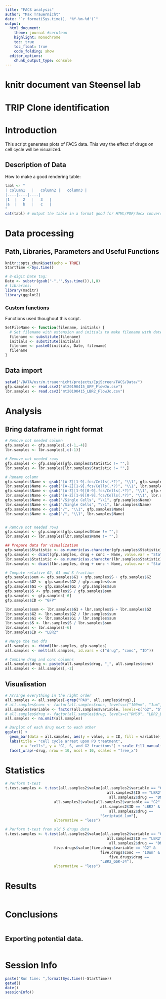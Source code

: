 ```yaml
---
title: "FACS analysis"
author: "Max Trauernicht"
date: "`r format(Sys.time(), '%Y-%m-%d')`"
output: 
  html_document:
    theme: journal #cerulean
    highlight: monochrome
    toc: true
    toc_float: true
    code_folding: show
  editor_options:
    chunk_output_type: console
---
```


# knitr document van Steensel lab

# TRIP Clone identification

# Introduction
This script generates plots of FACS data. This way the effect of drugs on cell cycle will be visualized.


## Description of Data
How to make a good rendering table: 
```r
tabl <- "
| column1	|	column2	|	column3	|	
|----|----|----|
|1	|	2	|	3	|	
|a	|	b	|	c	|	
"
cat(tabl) # output the table in a format good for HTML/PDF/docx conversion
```

# Data processing
## Path, Libraries, Parameters and Useful Functions
```r
knitr::opts_chunk$set(echo = TRUE)
StartTime <-Sys.time()

# 8-digit Date tag:
Date <- substr(gsub("-","",Sys.time()),1,8) 
# libraries:
library(maditr)
library(ggplot2)
```

### Custom functions
Functions used thoughout this script.
```r
SetFileName <- function(filename, initials) {
  # Set filename with extension and initials to make filename with date integrated.
  filename <- substitute(filename)
  initials <- substitute(initials)
  filename <- paste0(initials, Date, filename)
  filename
}
```


## Data import
```r
setwd("/DATA/usr/m.trauernicht/projects/EpiScreen/FACS/Data/")
gfp.samples <- read.csv2("mt20190415_GFP_FlowJo.csv")
lbr.samples <- read.csv2("mt20190415_LBR2_FlowJo.csv")
```

# Analysis

## Bring dataframe in right format
```r
# Remove not needed column
gfp.samples <- gfp.samples[,c(-1,-4)]
lbr.samples <- lbr.samples[,c(-1)]

# Remove not needed rows
gfp.samples <- gfp.samples[gfp.samples$Statistic != "",]
lbr.samples <- lbr.samples[lbr.samples$Statistic != "",]

# Rename column
gfp.samples$Name <- gsub("[A-Z][1-9].fcs/Cells(.*?)", "\\1", gfp.samples$Name)
lbr.samples$Name <- gsub("[A-Z][1-9].fcs/Cells(.*?)", "\\1", lbr.samples$Name)
gfp.samples$Name <- gsub("[A-Z][1-9][0-9].fcs/Cells(.*?)", "\\1", gfp.samples$Name)
lbr.samples$Name <- gsub("[A-Z][1-9][0-9].fcs/Cells(.*?)", "\\1", lbr.samples$Name)
gfp.samples$Name <- gsub("/Single Cells", "\\1", gfp.samples$Name)
lbr.samples$Name <- gsub("/Single Cells", "\\1", lbr.samples$Name)
gfp.samples$Name <- gsub("/", "\\1", gfp.samples$Name)
lbr.samples$Name <- gsub("/", "\\1", lbr.samples$Name)


# Remove not needed rows
gfp.samples <- gfp.samples[gfp.samples$Name != "",]
lbr.samples <- lbr.samples[lbr.samples$Name != "",]

## Prepare data for visualization
gfp.samples$Statistic <- as.numeric(as.character(gfp.samples$Statistic))
gfp.samples <- dcast(gfp.samples, drug + conc ~ Name, value.var = "Statistic", fun.aggregate = mean)
lbr.samples$Statistic <- as.numeric(as.character(lbr.samples$Statistic))
lbr.samples <- dcast(lbr.samples, drug + conc ~ Name, value.var = "Statistic", fun.aggregate = mean)

# Compute relative G2, G1 and S fraction
gfp.samples$sum <- gfp.samples$G1 + gfp.samples$S + gfp.samples$G2
gfp.samples$G2 <- gfp.samples$G2 / gfp.samples$sum
gfp.samples$G1 <- gfp.samples$G1 / gfp.samples$sum
gfp.samples$S <- gfp.samples$S / gfp.samples$sum
gfp.samples <- gfp.samples[-6]
gfp.samples$ID <- "GFP"

lbr.samples$sum <- lbr.samples$G1 + lbr.samples$S + lbr.samples$G2
lbr.samples$G2 <- lbr.samples$G2 / lbr.samples$sum
lbr.samples$G1 <- lbr.samples$G1 / lbr.samples$sum
lbr.samples$S <- lbr.samples$S / lbr.samples$sum
lbr.samples <- lbr.samples[-6]
lbr.samples$ID <- "LBR2"

# Merge the two dfs
all.samples <- rbind(lbr.samples, gfp.samples)
all.samples <- melt(all.samples, id.vars = c("drug", "conc", "ID"))

# Combine drug and conc columns
all.samples$drug <- paste0(all.samples$drug, "_", all.samples$conc)
all.samples <- all.samples[,-2]

```



## Visualisation
```r
# Arrange everything in the right order
all.samples <- all.samples[-grep("PAO", all.samples$drug),]
# all.samples$conc <- factor(all.samples$conc, levels=c("100nm", "1um", "10um"))
all.samples$variable <- factor(all.samples$variable, levels=c("G2", "S","G1"))
# all.samples$drug <- factor(all.samples$drug, levels=c("DMSO", "LBR2_DMSO","Alisertib", "LBR2_Alisertib","AMG-900", "LBR2_AMG-900","Apicidin", "AR-42", "LBR2_AR-42", "Aurora A Inhibitor I", "LBR2_Aurora A Inhibitor I", "Azacitidine","LBR2_Azacitidine", "Barasertib", "LBR2_Barasertib", "BML-210", "LBR2_BML-210", "C646", "LBR2_C646", "CI994", "LBR2_CI994", "CTPB", "LBR2_CTPB", "CX-6258", "LBR2_CX-6258", "CYC116", "LBR2_CYC116", "CYT387", "LBR2_CYT387", "Danusertib", "LBR2_Danusertib", "DZNeP", "LBR2_DZNeP", "Entinostat", "LBR2_Entinostat", "Givinostat", "LBR2_Givinostat", "I-BET-762", "LBR2_I-BET-762", "LY2784544", "LBR2_LY2784544", "MK-5108","LBR2_MK-5108", "NSC-3852", "LBR2_NSC-3852", "OTX015", "LBR2_OTX015", "PCI-24781", "LBR2_PCI-24781", "PJ34 HCl", "LBR2_PJ34 HCl", "Pracinostat", "LBR2_Pracinostat", "Quercetin", "LBR2_Quercetin", "Resveratrol", "LBR2_Resveratrol", "RG2833", "LBR2_RG2833", "RGFP966", "LBR2_RGFP966", "RVX-208", "LBR2_RVX-208", "Scriptaid", "LBR2_Scriptaid", "SGC 0946", "LBR2_SGC 0946", "SGC-CBP30", "LBR2_SGC-CBP30", "SNS-314 Mesylate", "LBR2_SNS-314 Mesylate", "Suramin", "LBR2_Suramin", "TG101209", "LBR2_TG101209", "Tubastatin A HCl", "LBR2_Tubastatin A HCl", "Vorinostat", "LBR2_Vorinostat"))
all.samples <- na.omit(all.samples)

# Barplot of each drug next to each other
ggplot() +
  geom_bar(data = all.samples, aes(y = value, x = ID, fill = variable), stat="identity") + 
  labs(title = "cell cycle arrest upon PD treatment", 
       x = "cells", y = "G1, S, and G2 fractions") + scale_fill_manual(values = c("#DED89C","#BF7538","#749075"))+
  facet_wrap(~drug, nrow = 10, ncol = 10, scales = "free_x")


```


# Statistics
```r
# Perform t-test
t.test.samples <- t.test(all.samples2$value[all.samples2$variable == "G2" & 
                                              all.samples2$ID == "LBR2" &
                                               all.samples2$drug == "DMSO_10um"],
                      all.samples2$value[all.samples2$variable == "G2" & 
                                           all.samples2$ID == "LBR2" &
                                               all.samples2$drug == 
                                           "Scriptaid_1um"],
                      alternative = "less")

# Perform t-test from old 5 drugs data
t.test.samples <- t.test(all.samples2$value[all.samples2$variable == "G2" & 
                                              all.samples2$ID == "LBR2" &
                                               all.samples2$drug == "DMSO_10um"],
                      five.drugs$value[five.drugs$variable == "G2" & 
                                           five.drugs$conc == "10um" &
                                               five.drugs$drug == 
                                           "LBR2_GSK-J4"],
                      alternative = "less")
```

# Results
```r
```

# Conclusions
```r
```

## Exporting potential data. 
```r
```

# Session Info
```r
paste("Run time: ",format(Sys.time()-StartTime))
getwd()
date()
sessionInfo()
```

